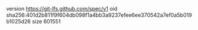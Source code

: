 version https://git-lfs.github.com/spec/v1
oid sha256:401d2b811f9f604db098f1a4bb3a9237efee6ee370542a7ef0a5b019b1025d26
size 601551
